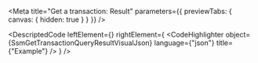 
<Meta title="Get a transaction: Result" parameters={{ previewTabs: { canvas: { hidden: true } } }} />

<DescriptedCode
  leftElement={<SsmGetTransactionQueryResultDesc />}
  rightElement={
    <CodeHighlighter
      object={SsmGetTransactionQueryResultVisualJson}
      language={"json"}
      title={"Example"}
    />
  }
/>
